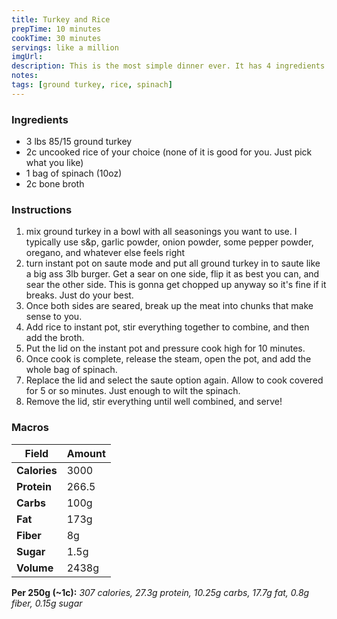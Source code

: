 ```yaml
---
title: Turkey and Rice
prepTime: 10 minutes
cookTime: 30 minutes
servings: like a million
imgUrl:
description: This is the most simple dinner ever. It has 4 ingredients. The rice doesn&#x27;t lend this dish to being made with frequency. But it is really good.
notes:
tags: [ground turkey, rice, spinach]
---
```


### Ingredients

- 3 lbs 85/15 ground turkey
- 2c uncooked rice of your choice (none of it is good for you. Just pick what you like)
- 1 bag of spinach (10oz)
- 2c bone broth

### Instructions

1. mix ground turkey in a bowl with all seasonings you want to use. I typically use s&p, garlic powder, onion powder, some pepper powder, oregano, and whatever else feels right
1. turn instant pot on saute mode and put all ground turkey in to saute like a big ass 3lb burger. Get a sear on one side, flip it as best you can, and sear the other side. This is gonna get chopped up anyway so it's fine if it breaks. Just do your best.
1. Once both sides are seared, break up the meat into chunks that make sense to you.
1. Add rice to instant pot, stir everything together to combine, and then add the broth.
1. Put the lid on the instant pot and pressure cook high for 10 minutes.
1. Once cook is complete, release the steam, open the pot, and add the whole bag of spinach.
1. Replace the lid and select the saute option again. Allow to cook covered for 5 or so minutes. Just enough to wilt the spinach.
1. Remove the lid, stir everything until well combined, and serve!

### Macros

| Field        | Amount |
| ------------ | ------ |
| **Calories** | 3000   |
| **Protein**  | 266.5  |
| **Carbs**    | 100g   |
| **Fat**      | 173g   |
| **Fiber**    | 8g     |
| **Sugar**    | 1.5g   |
| **Volume**   | 2438g  |

**Per 250g (~1c):** _307 calories, 27.3g protein, 10.25g carbs, 17.7g fat, 0.8g fiber, 0.15g sugar_
